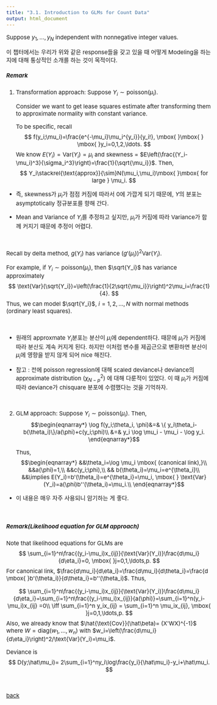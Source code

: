 ---
title: "3.1. Introduction to GLMs for Count Data"
output: html_document
---
  
<style type="text/css">
  
  body, td {
    font-size: 15px;
  }
pre {
  font-size: 15px
}
</style>
  
Suppose $y_1,\ldots,y_N$ independent with nonnegative integer values.

이 챕터에서는 우리가 위와 같은 response들을 갖고 있을 때 어떻게 Modeling을 하는지에 대해 통상적인 소개를 하는 것이 목적이다.  

##### Remark
1. Transformation approach:
   Suppose $Y_i\sim \text{poisson}(\mu_i)$. 
   
   Consider we want to get lease squares estimate after transforming them to approximate normality with constant variance.
 
   To be specific, recall
$$
f(y_i;\mu_i)=\frac{e^{-\mu_i}\mu_i^{y_i}}{y_i!}, \mbox{ }\mbox{ } \mbox{ }y_i=0,1,2,\ldots. 
$$
    We know $E(Y_i)=\text{Var}(Y_i)=\mu_i$ and skewness = $E\left(\frac{(Y_i-\mu_i)^3}{\sigma_i^3}\right)=\frac{1}{\sqrt{\mu_i}}$. Then,
$$
    Y_i\stackrel{\text{approx}}{\sim}N(\mu_i,\mu_i)\mbox{ }\mbox{ for large } \mu_i.
$$

  * 즉, skewness가 $\mu_i$가 점점 커짐에 따라서 0에 가깝게 되기 때문에, $Y$의 분포는 asymptotically 정규분포를 향해 간다. 
   
  * Mean and Variance of $Y_i$를 추정하고 싶지만, $\mu_i$가 커짐에 따라 Variance가 함께 커지기 때문에 추정이 어렵다. 
   
&nbsp;&nbsp;


   Recall by delta method, $g(Y_i)$ has variance $(g'(\mu_i))^2 \text{Var}(Y_i)$. 
   
   For example, if $Y_i\sim \text{poisson}(\mu_i)$, then $\sqrt{Y_i}$ has variance approximately
$$
   \text{Var}(\sqrt{Y_i})=\left(\frac{1}{2\sqrt{\mu_i}}\right)^2\mu_i=\frac{1}{4}.
$$
    Thus, we can model $\sqrt{Y_i}$, $i=1,2,\ldots,N$ with normal methods (ordinary least squares).
  
&nbsp;&nbsp;
  
  
   * 원래의 approxmate $Y_i$분포는 분산이 $\mu_i$에 dependent하다. 때문에 $\mu_i$가 커짐에 따라 분산도 계속 커지게 된다. 하지만 이처럼 변수를 제곱근으로 변환하면 분산이      $\mu_i$에 영향을 받지 않게 되어 nice 해진다. 
   
   * 참고 : 전에 poisson regression에 대해 scaled deviance나 deviance의 approximate distribution $(\chi_{N-p}^2)$ 에 대해 다룬적이 있었다. 이 때 $\mu_i$가 커짐에 따라 deviance가 chisquare 분포에 수렴했다는 것을 기억하자. 
   
&nbsp;&nbsp;


2. GLM approach:
   Suppose $Y_i\sim \text{poisson}(\mu_i)$. Then,
   $$\begin{eqnarray*}
   \log f(y_i;\theta_i, \phi)&=& \{ y_i\theta_i-b(\theta_i)\}/a(\phi)+c(y_i;\phi)\\
                        &=& y_i \log \mu_i - \mu_i - \log y_i.
   \end{eqnarray*}$$
   
   Thus, 
   $$\begin{eqnarray*}
   &&\theta_i=\log \mu_i \mbox{ (canonical link),}\\
   &&a(\phi)=1,\\
   &&c(y_i;\phi),\\
   && b(\theta_i)=\mu_i=e^{\theta_i}\\
   &&\implies E(Y_i)=b'(\theta_i)=e^{\theta_i}=\mu_i, \mbox{ } \text{Var}(Y_i)=a(\phi)b''(\theta_i)=\mu_i.\\
   \end{eqnarray*}$$
   
  * 이 내용은 매우 자주 사용되니 암기하는 게 좋다.
    
&nbsp;&nbsp;
   
   

##### Remark(Likelihood equation for GLM approach)
Note that likelihood equations for GLMs are 
$$
\sum_{i=1}^n\frac{(y_i-\mu_i)x_{ij}}{\text{Var}(Y_i)}\frac{d\mu_i}{d\eta_i}=0, \mbox{ }j=0,1,\ldots,p.
$$
For canonical link, $\frac{d\mu_i}{d\eta_i}=\frac{d\mu_i}{d\theta_i}=\frac{d \mbox{ }b'(\theta_i)}{d\theta_i}=b''(\theta_i)$. Thus, 

$$
\sum_{i=1}^n\frac{(y_i-\mu_i)x_{ij}}{\text{Var}(Y_i)}\frac{d\mu_i}{d\eta_i}=\sum_{i=1}^n\frac{(y_i-\mu_i)x_{ij}}{a(\phi)}=\sum_{i=1}^n(y_i-\mu_i)x_{ij} =0\\
\iff \sum_{i=1}^n y_ix_{ij} =  \sum_{i=1}^n \mu_ix_{ij}, \mbox{ }j=0,1,\ldots,p.
$$
Also, we already know that $\hat{\text{Cov}}(\hat\beta)= (X'WX)^{-1}$ where $W=\text{diag}(w_1,\ldots,w_n)$ with $w_i=\left(\frac{d\mu_i}{d\eta_i}\right)^2/\text{Var}(Y_i)=\mu_i$.

Deviance is
$$
D(y;\hat\mu_i)= 2\sum_{i=1}^ny_i\log\frac{y_i}{\hat\mu_i}-y_i+\hat\mu_i.
$$



   
  
  
&nbsp;&nbsp;
  
[back](../glm.html)